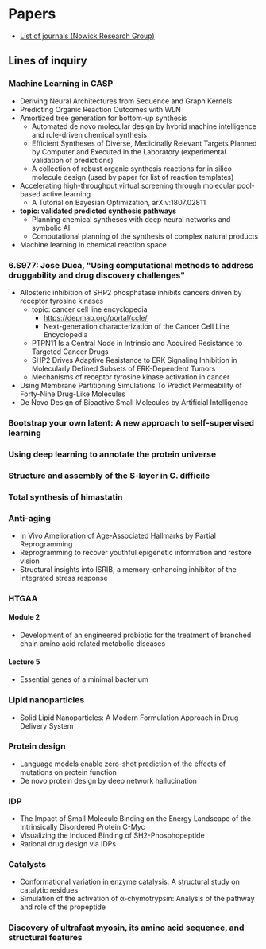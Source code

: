 # Papers

- [List of journals (Nowick Research Group)](https://www.chem.uci.edu/~jsnowick/groupweb/nowick-group-links.html)

## Lines of inquiry

### Machine Learning in CASP
- Deriving Neural Architectures from Sequence and Graph Kernels
- Predicting Organic Reaction Outcomes with WLN
- Amortized tree generation for bottom-up synthesis
  - Automated de novo molecular design by hybrid machine intelligence and rule-driven chemical synthesis
  - Efficient Syntheses of Diverse, Medicinally Relevant Targets Planned by Computer and Executed in the Laboratory (experimental validation of predictions)
  - A collection of robust organic synthesis reactions for in silico molecule design (used by paper for list of reaction templates)
- Accelerating high-throughput virtual screening through molecular pool-based active learning
  - A Tutorial on Bayesian Optimization, arXiv:1807.02811
- **topic: validated predicted synthesis pathways**
  - Planning chemical syntheses with deep neural networks and symbolic AI
  - Computational planning of the synthesis of complex natural products
- Machine learning in chemical reaction space

### 6.S977: Jose Duca, "Using computational methods to address druggability and drug discovery challenges"
- Allosteric inhibition of SHP2 phosphatase inhibits cancers driven by receptor tyrosine kinases
  - topic: cancer cell line encyclopedia
    - https://depmap.org/portal/ccle/
    - Next-generation characterization of the Cancer Cell Line Encyclopedia
  - PTPN11 Is a Central Node in Intrinsic and Acquired Resistance to Targeted Cancer Drugs
  - SHP2 Drives Adaptive Resistance to ERK Signaling Inhibition in Molecularly Defined Subsets of ERK-Dependent Tumors
  - Mechanisms of receptor tyrosine kinase activation in cancer
- Using Membrane Partitioning Simulations To Predict Permeability of Forty-Nine Drug-Like Molecules
- De Novo Design of Bioactive Small Molecules by Artificial Intelligence

### Bootstrap your own latent: A new approach to self-supervised learning

### Using deep learning to annotate the protein universe

### Structure and assembly of the S-layer in C. difficile

###  Total synthesis of himastatin

### Anti-aging
- In Vivo Amelioration of Age-Associated Hallmarks by Partial Reprogramming
- Reprogramming to recover youthful epigenetic information and restore vision
- Structural insights into ISRIB, a memory-enhancing inhibitor of the integrated stress response

### HTGAA

#### Module 2
- Development of an engineered probiotic for the treatment of branched chain amino acid related metabolic diseases

#### Lecture 5
- Essential genes of a minimal bacterium

### Lipid nanoparticles
- Solid Lipid Nanoparticles: A Modern Formulation Approach in Drug Delivery System

### Protein design
- Language models enable zero-shot prediction of the effects of mutations on protein function
- De novo protein design by deep network hallucination

### IDP
- The Impact of Small Molecule Binding on the Energy Landscape of the Intrinsically Disordered Protein C-Myc
- Visualizing the Induced Binding of SH2-Phosphopeptide
- Rational drug design via IDPs

### Catalysts
- Conformational variation in enzyme catalysis: A structural study on catalytic residues
- Simulation of the activation of α-chymotrypsin: Analysis of the pathway and role of the propeptide

### Discovery of ultrafast myosin, its amino acid sequence, and structural features